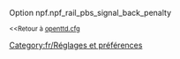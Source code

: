 {{fr/Amorce}}
Option npf.npf_rail_pbs_signal_back_penalty

<small><<Retour à [[Main/fr/Openttd.cfg|openttd.cfg]]</small>
[[Category:fr/Réglages et préférences]]